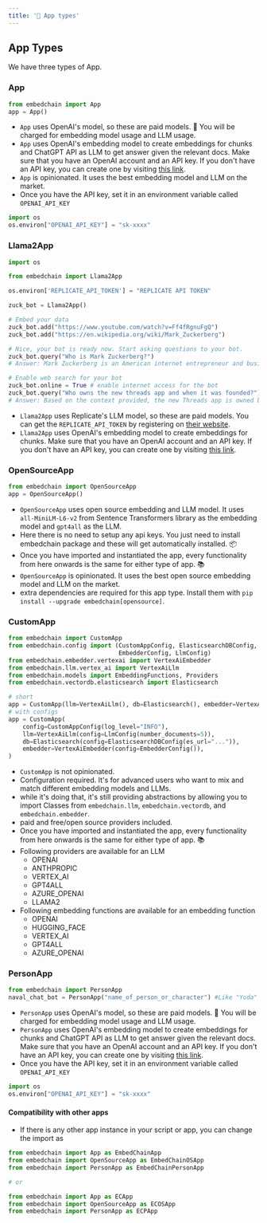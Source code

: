 ```yaml
---
title: '📱 App types'
---
```


## App Types

We have three types of App.

### App

```python
from embedchain import App
app = App()
```

- `App` uses OpenAI's model, so these are paid models. 💸 You will be charged for embedding model usage and LLM usage.
- `App` uses OpenAI's embedding model to create embeddings for chunks and ChatGPT API as LLM to get answer given the relevant docs. Make sure that you have an OpenAI account and an API key. If you don't have an API key, you can create one by visiting [this link](https://platform.openai.com/account/api-keys).
- `App` is opinionated. It uses the best embedding model and LLM on the market.
- Once you have the API key, set it in an environment variable called `OPENAI_API_KEY`

```python
import os
os.environ["OPENAI_API_KEY"] = "sk-xxxx"
```

### Llama2App

```python
import os

from embedchain import Llama2App

os.environ['REPLICATE_API_TOKEN'] = "REPLICATE API TOKEN"

zuck_bot = Llama2App()

# Embed your data
zuck_bot.add("https://www.youtube.com/watch?v=Ff4fRgnuFgQ")
zuck_bot.add("https://en.wikipedia.org/wiki/Mark_Zuckerberg")

# Nice, your bot is ready now. Start asking questions to your bot.
zuck_bot.query("Who is Mark Zuckerberg?")
# Answer: Mark Zuckerberg is an American internet entrepreneur and business magnate. He is the co-founder and CEO of Facebook. Born in 1984, he dropped out of Harvard University to focus on his social media platform, which has since grown to become one of the largest and most influential technology companies in the world.

# Enable web search for your bot
zuck_bot.online = True # enable internet access for the bot
zuck_bot.query("Who owns the new threads app and when it was founded?")
# Answer: Based on the context provided, the new Threads app is owned by Meta, the parent company of Facebook, Instagram, and WhatsApp.
```

- `Llama2App` uses Replicate's LLM model, so these are paid models. You can get the `REPLICATE_API_TOKEN` by registering on [their website](https://replicate.com/account).
- `Llama2App` uses OpenAI's embedding model to create embeddings for chunks. Make sure that you have an OpenAI account and an API key. If you don't have an API key, you can create one by visiting [this link](https://platform.openai.com/account/api-keys).


### OpenSourceApp

```python
from embedchain import OpenSourceApp
app = OpenSourceApp()
```

- `OpenSourceApp` uses open source embedding and LLM model. It uses `all-MiniLM-L6-v2` from Sentence Transformers library as the embedding model and `gpt4all` as the LLM.
- Here there is no need to setup any api keys. You just need to install embedchain package and these will get automatically installed. 📦
- Once you have imported and instantiated the app, every functionality from here onwards is the same for either type of app. 📚
- `OpenSourceApp` is opinionated. It uses the best open source embedding model and LLM on the market.
- extra dependencies are required for this app type. Install them with `pip install --upgrade embedchain[opensource]`.

### CustomApp

```python
from embedchain import CustomApp
from embedchain.config import (CustomAppConfig, ElasticsearchDBConfig,
                               EmbedderConfig, LlmConfig)
from embedchain.embedder.vertexai import VertexAiEmbedder
from embedchain.llm.vertex_ai import VertexAiLlm
from embedchain.models import EmbeddingFunctions, Providers
from embedchain.vectordb.elasticsearch import Elasticsearch

# short
app = CustomApp(llm=VertexAiLlm(), db=Elasticsearch(), embedder=VertexAiEmbedder())
# with configs
app = CustomApp(
    config=CustomAppConfig(log_level="INFO"),
    llm=VertexAiLlm(config=LlmConfig(number_documents=5)),
    db=Elasticsearch(config=ElasticsearchDBConfig(es_url="...")),
    embedder=VertexAiEmbedder(config=EmbedderConfig()),
)
```

- `CustomApp` is not opinionated.
- Configuration required. It's for advanced users who want to mix and match different embedding models and LLMs.
- while it's doing that, it's still providing abstractions by allowing you to import Classes from `embedchain.llm`, `embedchain.vectordb`, and `embedchain.embedder`.
- paid and free/open source providers included.
- Once you have imported and instantiated the app, every functionality from here onwards is the same for either type of app. 📚
- Following providers are available for an LLM
    - OPENAI
    - ANTHPROPIC
    - VERTEX_AI
    - GPT4ALL
    - AZURE_OPENAI
    - LLAMA2
- Following embedding functions are available for an embedding function
    - OPENAI
    - HUGGING_FACE
    - VERTEX_AI
    - GPT4ALL
    - AZURE_OPENAI


### PersonApp

```python
from embedchain import PersonApp
naval_chat_bot = PersonApp("name_of_person_or_character") #Like "Yoda"
```

- `PersonApp` uses OpenAI's model, so these are paid models. 💸 You will be charged for embedding model usage and LLM usage.
- `PersonApp` uses OpenAI's embedding model to create embeddings for chunks and ChatGPT API as LLM to get answer given the relevant docs. Make sure that you have an OpenAI account and an API key. If you don't have an API key, you can create one by visiting [this link](https://platform.openai.com/account/api-keys).
- Once you have the API key, set it in an environment variable called `OPENAI_API_KEY`

```python
import os
os.environ["OPENAI_API_KEY"] = "sk-xxxx"
```

#### Compatibility with other apps

- If there is any other app instance in your script or app, you can change the import as

```python
from embedchain import App as EmbedChainApp
from embedchain import OpenSourceApp as EmbedChainOSApp
from embedchain import PersonApp as EmbedChainPersonApp

# or

from embedchain import App as ECApp
from embedchain import OpenSourceApp as ECOSApp
from embedchain import PersonApp as ECPApp
```
